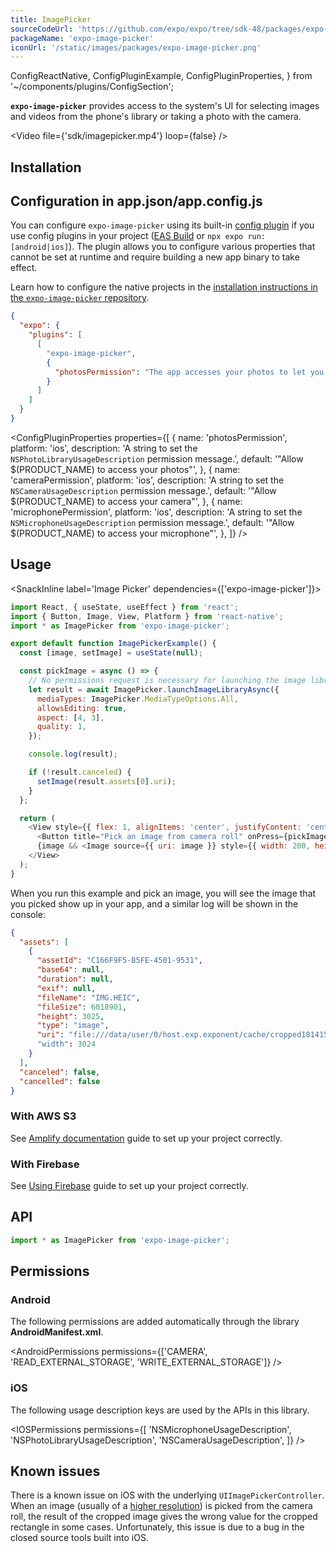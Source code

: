 ```yaml
---
title: ImagePicker
sourceCodeUrl: 'https://github.com/expo/expo/tree/sdk-48/packages/expo-image-picker'
packageName: 'expo-image-picker'
iconUrl: '/static/images/packages/expo-image-picker.png'
---
```


  ConfigReactNative,
  ConfigPluginExample,
  ConfigPluginProperties,
} from '~/components/plugins/ConfigSection';

**`expo-image-picker`** provides access to the system's UI for selecting images and videos from the phone's library or taking a photo with the camera.

<Video file={'sdk/imagepicker.mp4'} loop={false} />

<PlatformsSection android emulator ios simulator web />

## Installation

<APIInstallSection />

## Configuration in app.json/app.config.js

You can configure `expo-image-picker` using its built-in [config plugin](/config-plugins/introduction/) if you use config plugins in your project ([EAS Build](/build/introduction) or `npx expo run:[android|ios]`). The plugin allows you to configure various properties that cannot be set at runtime and require building a new app binary to take effect.

<ConfigReactNative>

Learn how to configure the native projects in the [installation instructions in the `expo-image-picker` repository](https://github.com/expo/expo/tree/main/packages/expo-image-picker#installation-in-bare-react-native-projects).

</ConfigReactNative>

<ConfigPluginExample>

```json app.json
{
  "expo": {
    "plugins": [
      [
        "expo-image-picker",
        {
          "photosPermission": "The app accesses your photos to let you share them with your friends."
        }
      ]
    ]
  }
}
```

</ConfigPluginExample>

<ConfigPluginProperties
  properties={[
    {
      name: 'photosPermission',
      platform: 'ios',
      description: 'A string to set the `NSPhotoLibraryUsageDescription` permission message.',
      default: '"Allow $(PRODUCT_NAME) to access your photos"',
    },
    {
      name: 'cameraPermission',
      platform: 'ios',
      description: 'A string to set the `NSCameraUsageDescription` permission message.',
      default: '"Allow $(PRODUCT_NAME) to access your camera"',
    },
    {
      name: 'microphonePermission',
      platform: 'ios',
      description: 'A string to set the `NSMicrophoneUsageDescription` permission message.',
      default: '"Allow $(PRODUCT_NAME) to access your microphone"',
    },
  ]}
/>

## Usage

<SnackInline label='Image Picker' dependencies={['expo-image-picker']}>

```js
import React, { useState, useEffect } from 'react';
import { Button, Image, View, Platform } from 'react-native';
import * as ImagePicker from 'expo-image-picker';

export default function ImagePickerExample() {
  const [image, setImage] = useState(null);

  const pickImage = async () => {
    // No permissions request is necessary for launching the image library
    let result = await ImagePicker.launchImageLibraryAsync({
      mediaTypes: ImagePicker.MediaTypeOptions.All,
      allowsEditing: true,
      aspect: [4, 3],
      quality: 1,
    });

    console.log(result);

    if (!result.canceled) {
      setImage(result.assets[0].uri);
    }
  };

  return (
    <View style={{ flex: 1, alignItems: 'center', justifyContent: 'center' }}>
      <Button title="Pick an image from camera roll" onPress={pickImage} />
      {image && <Image source={{ uri: image }} style={{ width: 200, height: 200 }} />}
    </View>
  );
}
```

</SnackInline>

When you run this example and pick an image, you will see the image that you picked show up in your app, and a similar log will be shown in the console:

```json
{
  "assets": [
    {
      "assetId": "C166F9F5-B5FE-4501-9531",
      "base64": null,
      "duration": null,
      "exif": null,
      "fileName": "IMG.HEIC",
      "fileSize": 6018901,
      "height": 3025,
      "type": "image",
      "uri": "file:///data/user/0/host.exp.exponent/cache/cropped1814158652.jpg"
      "width": 3024
    }
  ],
  "canceled": false,
  "cancelled": false
}
```

### With AWS S3

<BoxLink
  title="AWS storage example"
  description="An example of how to use AWS storage can be found in with-aws-storage-upload."
  Icon={GithubIcon}
  href="https://github.com/expo/examples/tree/master/with-aws-storage-upload"
/>

See [Amplify documentation](https://docs.amplify.aws/) guide to set up your project correctly.

### With Firebase

<BoxLink
  title="Firebase storage example"
  description="An example of how to use Firebase storage can be found in with-firebase-storage-upload."
  Icon={GithubIcon}
  href="https://github.com/expo/examples/tree/master/with-aws-storage-upload"
/>

See [Using Firebase](/guides/using-firebase/) guide to set up your project correctly.

## API

```js
import * as ImagePicker from 'expo-image-picker';
```

<APISection packageName="expo-image-picker" apiName="ImagePicker" />

## Permissions

### Android

The following permissions are added automatically through the library **AndroidManifest.xml**.

<AndroidPermissions permissions={['CAMERA', 'READ_EXTERNAL_STORAGE', 'WRITE_EXTERNAL_STORAGE']} />

### iOS

The following usage description keys are used by the APIs in this library.

<IOSPermissions
  permissions={[
    'NSMicrophoneUsageDescription',
    'NSPhotoLibraryUsageDescription',
    'NSCameraUsageDescription',
  ]}
/>

## Known issues

There is a known issue on iOS with the underlying `UIImagePickerController`. When an image (usually of a [higher resolution](http://www.openradar.me/49866214)) is picked from the camera roll, the result of the cropped image gives the wrong value for the cropped rectangle in some cases. Unfortunately, this issue is due to a bug in the closed source tools built into iOS.
